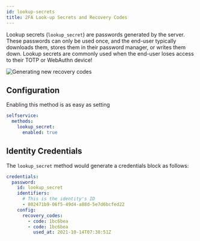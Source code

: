 ```yaml
---
id: lookup-secrets
title: 2FA Look-up Secrets and Recovery Codes
---
```


Lookup secrets (`lookup_secret`) are passwords generated by the server. These passwords can only be used once, and the end-user
typically downloads them, stores them in their password manager, or writes them down. Lookup secrets are commonly used when the
end-user loses access to their TOTP or WebAuthn device!

![Generating new recovery codes](../../images/lookup-codes/1.png)

## Configuration

Enabling this method is as easy as setting

```yaml title="kratos.config.yml"
selfservice:
  methods:
    lookup_secret:
      enabled: true
```

## Identity Credentials

The `lookup_secret` method would generate a credentials block as follows:

```yaml
credentials:
  password:
    id: lookup_secret
    identifiers:
      # This is the identity's ID
      - 802471b9-06f5-49d4-a88d-5e7d6bcfed22
    config:
      recovery_codes:
        - code: 1bc6bea
        - code: 1bc6bea
          used_at: 2021-10-14T07:38:51Z
```
